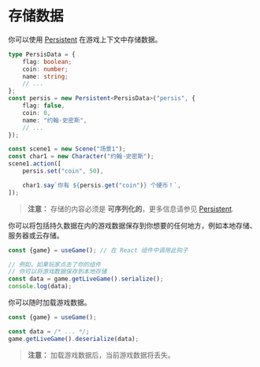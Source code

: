 # 存储数据

你可以使用 [Persistent](../core/elements/persistent) 在游戏上下文中存储数据。

```typescript
type PersisData = {
    flag: boolean;
    coin: number;
    name: string;
    // ...
};
const persis = new Persistent<PersisData>("persis", {
    flag: false,
    coin: 0,
    name: "约翰·史密斯",
    // ...
});

const scene1 = new Scene("场景1");
const char1 = new Character("约翰·史密斯");
scene1.action([
    persis.set("coin", 50),

    char1.say`你有 ${persis.get("coin")} 个硬币！`,
]);
```

> **注意：** 存储的内容必须是 **可序列化的**，更多信息请参见 [Persistent](../core/elements/persistent).

你可以将包括持久数据在内的游戏数据保存到你想要的任何地方，例如本地存储、服务器或云存储。

```typescript
const {game} = useGame(); // 在 React 组件中调用此钩子

// 例如，如果玩家点击了你的组件
// 你可以将游戏数据保存到本地存储
const data = game.getLiveGame().serialize();
console.log(data);
```

你可以随时加载游戏数据。

```typescript
const {game} = useGame();

const data = /* ... */;
game.getLiveGame().deserialize(data);
```

> **注意：** 加载游戏数据后，当前游戏数据将丢失。


